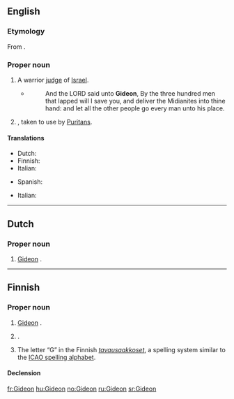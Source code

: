 ==English==

{{rfp}}

===Etymology===
From {{etyl|he}} {{term|גִּדְעוֹן||he who cuts down, destroyer|lang=he}}.

===Proper noun===
{{en-proper noun}}

# {{biblical character}} A warrior [[judge]] of [[Israel]].
#* {{RQ:Authorized Version|Judges|7|7}}
#*: And the LORD said unto '''Gideon''', By the three hundred men that lapped will I save you, and deliver the Midianites into thine hand: and let all the other people go every man unto his place.
# {{given name|male|from=Hebrew}}, taken to use by [[Puritan]]s.

====Translations====
{{trans-top|biblical character}}
* Dutch: {{t|nl|Gideon}}
* Finnish: {{t-|fi|Gideon}}
* Italian: {{t+|it|Gedeone}}
{{trans-mid}}
* Spanish: {{t|es|Gedeón}}
{{trans-bottom}}

{{trans-top|male given name}}
* Italian: {{t+|it|Gedeone}}
{{trans-mid}}
{{trans-bottom}}

----

==Dutch==

===Proper noun===
{{infl|nl|proper noun}}

# {{biblical character|lang=nl}} [[#English|Gideon]] {{gloss|biblical character}}.

----

==Finnish==

===Proper noun===
{{infl|fi|proper noun}}

# {{biblical character|lang=fi}} [[#English|Gideon]] {{gloss|biblical character}}.
# {{rare|lang=fi}} {{given name|male|lang=fi}}.
# The letter “G” in the Finnish ''[[tavausaakkoset]]'', a spelling system similar to the [[ICAO spelling alphabet]].

====Declension====
{{fi-decl-risti|Gideon}}

[[fr:Gideon]]
[[hu:Gideon]]
[[no:Gideon]]
[[ru:Gideon]]
[[sr:Gideon]]